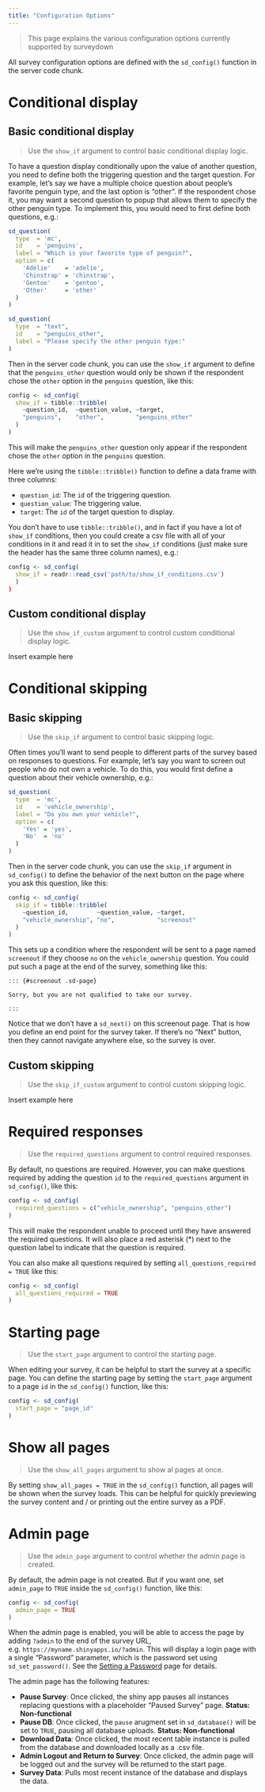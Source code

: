 ```yaml
---
title: "Configuration Options"
---
```


> This page explains the various configuration options currently supported by surveydown

All survey configuration options are defined with the `sd_config()` function in the server code chunk.

# Conditional display

## Basic conditional display

> Use the `show_if` argument to control basic conditional display logic.

To have a question display conditionally upon the value of another question, you need to define both the triggering question and the target question. For example, let's say we have a multiple choice question about people's favorite penguin type, and the last option is "other". If the respondent chose it, you may want a second question to popup that allows them to specify the other penguin type. To implement this, you would need to first define both questions, e.g.:

```r
sd_question(
  type  = 'mc',
  id    = 'penguins',
  label = "Which is your favorite type of penguin?",
  option = c(
    'Adélie'    = 'adelie',
    'Chinstrap' = 'chinstrap',
    'Gentoo'    = 'gentoo',
    'Other'     = 'other'
  )
)

sd_question(
  type  = "text",
  id    = "penguins_other",
  label = "Please specify the other penguin type:"
)
```

Then in the server code chunk, you can use the `show_if` argument to define that the `penguins_other` question would only be shown if the respondent chose the `other` option in the `penguins` question, like this:

```r
config <- sd_config(
  show_if = tibble::tribble(
    ~question_id,  ~question_value, ~target,
    "penguins",    "other",         "penguins_other"
  )
)
```

This will make the `penguins_other` question only appear if the respondent chose the `other` option in the `penguins` question.

Here we're using the `tibble::tribble()` function to define a data frame with three columns:

- `question_id`: The `id` of the triggering question.
- `question_value`: The triggering value.
- `target`: The `id` of the target question to display.

You don't have to use `tibble::tribble()`, and in fact if you have a lot of `show_if` conditions, then you could create a csv file with all of your conditions in it and read it in to set the `show_if` conditions (just make sure the header has the same three column names), e.g.:

```r
config <- sd_config(
  show_if = readr::read_csv('path/to/show_if_conditions.csv')
  )
)
```

## Custom conditional display

> Use the `show_if_custom` argument to control custom conditional display logic.

Insert example here

# Conditional skipping

## Basic skipping

> Use the `skip_if` argument to control basic skipping logic.

Often times you'll want to send people to different parts of the survey based on responses to questions. For example, let's say you want to screen out people who do not own a vehicle. To do this, you would first define a question about their vehicle ownership, e.g.:

```r
sd_question(
  type  = 'mc',
  id    = 'vehicle_ownership',
  label = "Do you own your vehicle?",
  option = c(
    'Yes' = 'yes',
    'No'  = 'no'
  )
)
```

Then in the server code chunk, you can use the `skip_if` argument in `sd_config()` to define the behavior of the next button on the page where you ask this question, like this:

```r
config <- sd_config(
  skip_if = tibble::tribble(
    ~question_id,        ~question_value, ~target,
    "vehicle_ownership", "no",            "screenout"
  )
)
```

This sets up a condition where the respondent will be sent to a page named `screenout` if they choose `no` on the `vehicle_ownership` question. You could put such a page at the end of the survey, something like this:

```
::: {#screenout .sd-page}

Sorry, but you are not qualified to take our survey.

:::
```

Notice that we don't have a `sd_next()` on this screenout page. That is how you define an end point for the survey taker. If there's no "Next" button, then they cannot navigate anywhere else, so the survey is over.

## Custom skipping

> Use the `skip_if_custom` argument to control custom skipping logic.

Insert example here

# Required responses

> Use the `required_questions` argument to control required responses.

By default, no questions are required. However, you can make questions required by adding the question `id` to the `required_questions` argument in `sd_config()`, like this:

```r
config <- sd_config(
  required_questions = c("vehicle_ownership", "penguins_other")
)
```

This will make the respondent unable to proceed until they have answered the required questions. It will also place a red asterisk (*) next to the question label to indicate that the question is required.

You can also make all questions required by setting `all_questions_required = TRUE` like this:

```r
config <- sd_config(
  all_questions_required = TRUE
)
```

# Starting page 

> Use the `start_page` argument to control the starting page.

When editing your survey, it can be helpful to start the survey at a specific page. You can define the starting page by setting the `start_page` argument to a page `id` in the `sd_config()` function, like this:

```r
config <- sd_config(
  start_page = "page_id"
)
```

# Show all pages

> Use the `show_all_pages` argument to show al pages at once.

By setting `show_all_pages = TRUE` in the `sd_config()` function, all pages will be shown when the survey loads. This can be helpful for quickly previewing the survey content and / or printing out the entire survey as a PDF.

# Admin page

> Use the `admin_page` argument to control whether the admin page is created.

By default, the admin page is not created. But if you want one, set `admin_page` to `TRUE` inside the `sd_config()` function, like this:

```r
config <- sd_config(
  admin_page = TRUE
)
```

When the admin page is enabled, you will be able to access the page by adding `?admin` to the end of the survey URL, e.g. `https://myname.shinyapps.io/?admin`. This will display a login page with a single "Password" parameter, which is the password set using `sd_set_password()`. See the [Setting a Password](password.qmd) page for details.

The admin page has the following features:

- **Pause Survey**: Once clicked, the shiny app pauses all instances replacing questions with a placeholder "Paused Survey" page. **Status: Non-functional**
- **Pause DB**: Once clicked, the `pause` arugment set in `sd_database()` will be set to `TRUE`, pausing all database uploads. **Status: Non-functional**
- **Download Data**: Once clicked, the most recent table instance is pulled from the database and downloaded locally as a .csv file. 
- **Admin Logout and Return to Survey**: Once clicked, the admin page will be logged out and the survey will be returned to the start page.
- **Survey Data**: Pulls most recent instance of the database and displays the data. 
